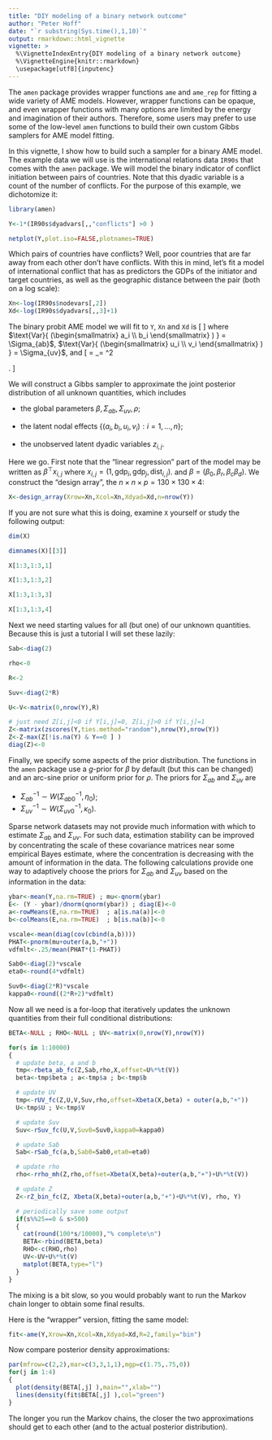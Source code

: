 ```yaml
---
title: "DIY modeling of a binary network outcome"
author: "Peter Hoff"
date: "`r substring(Sys.time(),1,10)`"
output: rmarkdown::html_vignette
vignette: >
  %\VignetteIndexEntry{DIY modeling of a binary network outcome}
  %\VignetteEngine{knitr::rmarkdown}
  \usepackage[utf8]{inputenc}
---
```


The `amen` package provides wrapper functions `ame` and `ame_rep`
for fitting a wide variety of AME models. However, 
wrapper functions can be opaque, and even wrapper functions 
with many options are limited by the energy and imagination of their 
authors. Therefore, some users may prefer to use some of the 
low-level `amen` functions to build their own custom 
Gibbs samplers for AME model fitting. 

In this vignette, 
I show how to build such a sampler for a binary AME model. 
The example data we will use is the international relations 
data `IR90s` that comes with the `amen` package. We will 
model the binary indicator of conflict initiation between 
pairs of countries. Note that this dyadic variable is 
a count of the number of conflicts. For the purpose of this example, 
we dichotomize it:
```r
library(amen)

Y<-1*(IR90s$dyadvars[,,"conflicts"] >0 )

netplot(Y,plot.iso=FALSE,plotnames=TRUE)
```

Which pairs of countries have conflicts? 
Well, poor countries that are far away from 
each other don't have conflicts. With this in mind, 
let's fit a model of international conflict 
that has as predictors 
the GDPs of the initiator and target countries, 
as well as the 
geographic distance between the pair (both on a log scale):


```r
Xn<-log(IR90s$nodevars[,2])
Xd<-log(IR90s$dyadvars[,,3]+1) 
```

The binary  probit AME model we will fit to `Y`, `Xn` and `Xd` is 
\[
\begin{align*}
z_{i,j} & = \beta_0 + \beta_r \text{gdp}_i + \beta_c \text{gdp}_j + \beta_d \text{dist}_{i,j}  + u_i^\top v_j + a_i +b_j + \epsilon_{i,j}  \\
y_{i,j} & = 1( z_{i,j}> 0 ) 
\end{align*} 
\]
where $\text{Var}{ (\begin{smallmatrix} a_i \\ b_i \end{smallmatrix} ) } = \Sigma_{ab}$,
$\text{Var}{  (\begin{smallmatrix} u_i \\ v_i \end{smallmatrix} ) } = \Sigma_{uv}$, and
\[ \text{Var}{ ( \begin{smallmatrix} \epsilon_{i,j} \\ \epsilon_{j,i}\end{smallmatrix}) } = \Sigma_\epsilon =   \sigma^2  \begin{pmatrix}  1 & \rho \\ \rho & 1 \end{pmatrix}.
\]


We will construct a Gibbs sampler to approximate 
the joint posterior distribution of all unknown 
quantities, which includes 

* the global parameters $\beta, \Sigma_{ab}, \Sigma_{uv}, \rho$; 

* the latent nodal effects $\{ (a_i, b_i, u_i, v_i): i=1,\ldots, n\}$; 

* the unobserved latent dyadic variables $z_{i,j}$. 


Here we go. 
First note that the "linear regression" part of the model 
may be written as $\beta^\top x_{i,j}$ where 
$x_{i,j} = ( 1, \text{gdp}_i ,  \text{gdp}_j ,  \text{dist}_{i,j} )$. 
and $\beta = ( \beta_0 , \beta_r, \beta_c \beta_d)$. 
We construct the  "design array", the $n\times n \times p = 130 \times 130 \times 4$:

```r
X<-design_array(Xrow=Xn,Xcol=Xn,Xdyad=Xd,n=nrow(Y)) 
```

If you are not sure what this is doing, examine `X` yourself or 
study the following output:
```r
dim(X) 

dimnames(X)[[3]] 

X[1:3,1:3,1]

X[1:3,1:3,2]

X[1:3,1:3,3]

X[1:3,1:3,4]
```


Next we need starting values for all (but one) of our 
unknown quantities. 
Because this is just a tutorial  I will set these lazily:

```r
Sab<-diag(2) 

rho<-0 

R<-2 

Suv<-diag(2*R)

U<-V<-matrix(0,nrow(Y),R) 

# just need Z[i,j]<0 if Y[i,j]=0, Z[i,j]>0 if Y[i,j]=1  
Z<-matrix(zscores(Y,ties.method="random"),nrow(Y),nrow(Y))
Z<-Z-max(Z[!is.na(Y) & Y==0 ] ) 
diag(Z)<-0
```

Finally, we specify some aspects of the prior distribution. 
The functions in the `amen` 
package use 
a $g$-prior for $\beta$ by default (but this can be changed)
and an arc-sine prior or uniform prior for $\rho$. The priors for 
$\Sigma_{ab}$ and $\Sigma_{uv}$ are

* $\Sigma_{ab}^{-1} \sim  W( \Sigma_{ab0}^{-1}, \eta_0 )$; 
* $\Sigma_{uv}^{-1} \sim W( \Sigma_{uv0}^{-1} , \kappa_0)$. 

Sparse network datasets may not provide much information 
with which to estimate $\Sigma_{ab}$ and $\Sigma_{uv}$. 
For such data, estimation stability can be improved by 
concentrating the scale of these covariance matrices 
near some empirical Bayes estimate, where 
the concentration is decreasing with the amount of information 
in the data. 
The following calculations provide one way to adaptively 
choose the priors for $\Sigma_{ab}$ and $\Sigma_{uv}$ 
based on the information in the data:
```r
ybar<-mean(Y,na.rm=TRUE) ; mu<-qnorm(ybar)
E<- (Y - ybar)/dnorm(qnorm(ybar)) ; diag(E)<-0
a<-rowMeans(E,na.rm=TRUE)  ; a[is.na(a)]<-0
b<-colMeans(E,na.rm=TRUE)  ; b[is.na(b)]<-0

vscale<-mean(diag(cov(cbind(a,b))))
PHAT<-pnorm(mu+outer(a,b,"+"))
vdfmlt<-.25/mean(PHAT*(1-PHAT))

Sab0<-diag(2)*vscale 
eta0<-round(4*vdfmlt)       

Suv0<-diag(2*R)*vscale 
kappa0<-round((2*R+2)*vdfmlt)  
``` 


Now all we need is a for-loop that iteratively updates 
the unknown quantities from their full conditional distributions:


```r
BETA<-NULL ; RHO<-NULL ; UV<-matrix(0,nrow(Y),nrow(Y))

for(s in 1:10000)
{ 
  # update beta, a and b  
  tmp<-rbeta_ab_fc(Z,Sab,rho,X,offset=U%*%t(V))
  beta<-tmp$beta ; a<-tmp$a ; b<-tmp$b

  # update UV 
  tmp<-rUV_fc(Z,U,V,Suv,rho,offset=Xbeta(X,beta) + outer(a,b,"+")) 
  U<-tmp$U ; V<-tmp$V

  # update Suv
  Suv<-rSuv_fc(U,V,Suv0=Suv0,kappa0=kappa0) 

  # update Sab
  Sab<-rSab_fc(a,b,Sab0=Sab0,eta0=eta0)

  # update rho 
  rho<-rrho_mh(Z,rho,offset=Xbeta(X,beta)+outer(a,b,"+")+U%*%t(V)) 

  # update Z 
  Z<-rZ_bin_fc(Z, Xbeta(X,beta)+outer(a,b,"+")+U%*%t(V), rho, Y)  

  # periodically save some output   
  if(s%%25==0 & s>500) 
  { 
    cat(round(100*s/10000),"% complete\n") 
    BETA<-rbind(BETA,beta) 
    RHO<-c(RHO,rho) 
    UV<-UV+U%*%t(V)  
    matplot(BETA,type="l") 
  }
}
```	

The mixing is a bit slow, so you would probably want to 
run the Markov chain longer to obtain some final results. 


Here is the "wrapper" version, fitting the same model:
```r
fit<-ame(Y,Xrow=Xn,Xcol=Xn,Xdyad=Xd,R=2,family="bin")
```

Now compare posterior density approximations:
```r
par(mfrow=c(2,2),mar=c(3,3,1,1),mgp=c(1.75,.75,0))
for(j in 1:4)
{
  plot(density(BETA[,j] ),main="",xlab="")
  lines(density(fit$BETA[,j] ),col="green") 
}
```

The longer you run the Markov chains, the closer the 
two approximations should get to each other (and to the
actual posterior distribution). 





